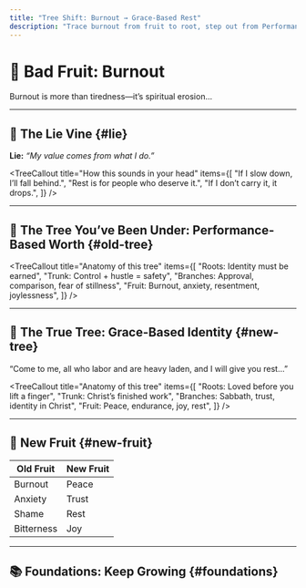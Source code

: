 ```yaml
---
title: "Tree Shift: Burnout → Grace-Based Rest"
description: "Trace burnout from fruit to root, step out from Performance, and be grafted into Grace."
---
```



# 🍋 Bad Fruit: Burnout
Burnout is more than tiredness—it’s spiritual erosion...

<CTA title="Trace the tree" description="We’re not here to shame you..." buttonText="Start" href="#lie" />

---

## 🌿 The Lie Vine {#lie}
**Lie:** _“My value comes from what I do.”_

<TreeCallout title="How this sounds in your head" items={[
  "If I slow down, I’ll fall behind.",
  "Rest is for people who deserve it.",
  "If I don’t carry it, it drops.",
]} />

<CTA title="See the tree you’re under" buttonText="Show me" href="#old-tree" />

---

## 🌲 The Tree You’ve Been Under: **Performance-Based Worth** {#old-tree}
<TreeCallout title="Anatomy of this tree" items={[
  "Roots: Identity must be earned",
  "Trunk: Control + hustle = safety",
  "Branches: Approval, comparison, fear of stillness",
  "Fruit: Burnout, anxiety, resentment, joylessness",
]} />

<CTA title="Step out from the old tree" buttonText="I’m ready" href="#new-tree" />

---

## 🌴 The True Tree: **Grace-Based Identity** {#new-tree}
<Scripture refText="Matthew 11:28–30">
“Come to me, all who labor and are heavy laden, and I will give you rest…”
</Scripture>

<TreeCallout title="Anatomy of this tree" items={[
  "Roots: Loved before you lift a finger",
  "Trunk: Christ’s finished work",
  "Branches: Sabbath, trust, identity in Christ",
  "Fruit: Peace, endurance, joy, rest",
]} />

<CTA variant="canon" title="Abide, don’t strive" description="Rest isn’t a reward..." buttonText="See the fruit" href="#new-fruit" />

---

## 🍇 New Fruit {#new-fruit}
| Old Fruit | New Fruit |
|---|---|
| Burnout | Peace |
| Anxiety | Trust |
| Shame | Rest |
| Bitterness | Joy |

<CTA title="Stay in this tree" description="Formation happens over time..." buttonText="Next steps" href="#foundations" />

---

## 📚 Foundations: Keep Growing {#foundations}
<CTA variant="canon" title="Canon Note: Rest That Can’t Be Earned" href="/foundations/canon-notes/rest-that-cant-be-earned" buttonText="Read Canon Note" />
<CTA variant="compass" title="Compass Point: Hustle Culture Is a Prosperity Gospel for Atheists" href="/foundations/compass-points/hustle-culture-prosperity" buttonText="Read Compass Point" />
<CTA variant="pillar" title="Pillar: The Roots of Performance" href="/foundations/pillars/roots-of-performance" buttonText="Read Pillar" />